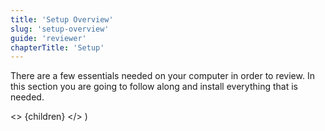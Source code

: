 ```yaml
---
title: 'Setup Overview'
slug: 'setup-overview'
guide: 'reviewer'
chapterTitle: 'Setup'
---
```


There are a few essentials needed on your computer in order to review. In this section you are going to follow along and install everything that is needed.

  <>
    {children}
  </>
)